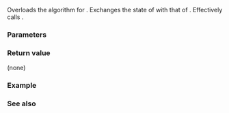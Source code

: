 {{cpp/experimental/title|swap&lt;small&gt;(std::experimental::packaged_task)&lt;/small&gt;}}
{{cpp/experimental/lib extensions/pmr/navbar}}
{{dcl begin}}
{{dcl|
template&lt; class R, class... Args &gt;
void swap( std::experimental::packaged_task&lt;R(Args...)&gt; &amp;lhs,
           std::experimental::packaged_task&lt;R(Args...)&gt; &amp;rhs ) noexcept;
}}
{{dcl end}}

Overloads the {{tt|swap}} algorithm for {{lc|std::experimental::packaged_task}}. Exchanges the state of {{c|lhs}} with that of {{c|rhs}}. Effectively calls {{c|lhs.swap(rhs)}}.

===Parameters===
{{par begin}}
{{par|lhs, rhs|{{tt|packaged_task}}s whose states to swap}}
{{par end}}

===Return value===
(none)

===Example===
{{example
|code=
|output=
}}

===See also===
{{dsc begin}}
{{dsc inc|cpp/thread/packaged_task/dsc swap}}
{{dsc end}}

{{langlinks|zh}}